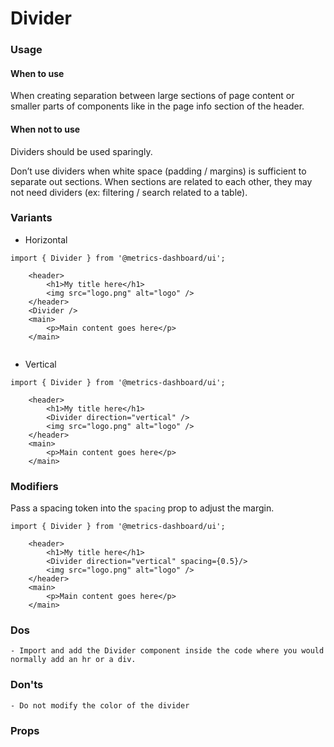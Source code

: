 
<Meta title="MDX|Divider" component={Divider} />

# Divider

### Usage

#### When to use

When creating separation between large sections of page content or smaller parts of components like in the page info section of the header.

#### When not to use

Dividers should be used sparingly.

Don’t use dividers when white space (padding / margins) is sufficient to separate out sections. When sections are related to each other, they may not need dividers (ex: filtering / search related to a table).

### Variants

- Horizontal

```tsx
import { Divider } from '@metrics-dashboard/ui';

    <header>
        <h1>My title here</h1>
        <img src="logo.png" alt="logo" />
    </header>
    <Divider />
    <main>
        <p>Main content goes here</p>
    </main>


```

- Vertical

```tsx
import { Divider } from '@metrics-dashboard/ui';

    <header>
        <h1>My title here</h1>
        <Divider direction="vertical" />
        <img src="logo.png" alt="logo" />
    </header>
    <main>
        <p>Main content goes here</p>
    </main>

```

### Modifiers

Pass a spacing token into the `spacing` prop to adjust the margin.

```tsx
import { Divider } from '@metrics-dashboard/ui';

    <header>
        <h1>My title here</h1>
        <Divider direction="vertical" spacing={0.5}/>
        <img src="logo.png" alt="logo" />
    </header>
    <main>
        <p>Main content goes here</p>
    </main>

```

### Dos

    - Import and add the Divider component inside the code where you would normally add an hr or a div.

### Don'ts

    - Do not modify the color of the divider

### Props

<ArgTypes of={Divider} />
